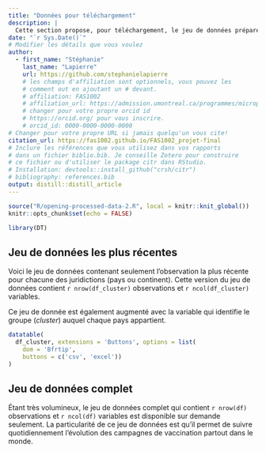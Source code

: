 ```yaml
---
title: "Données pour téléchargement"
description: | 
  Cette section propose, pour téléchargement, le jeu de données préparé et utilisé pour réaliser notre analyse. 
date: "`r Sys.Date()`"
# Modifier les détails que vous voulez
author:
  - first_name: "Stéphanie"
    last_name: "Lapierre"
    url: https://github.com/stephanielapierre
    # les champs d'affiliation sont optionnels, vous pouvez les
    # comment out en ajoutant un # devant.
    # affiliation: FAS1002
    # affiliation_url: https://admission.umontreal.ca/programmes/microprogramme-de-1er-cycle-en-analyse-des-megadonnees-en-sciences-humaines-et-sociales/structure-du-programme/
    # changer pour votre propre orcid id
    # https://orcid.org/ pour vous inscrire.
    # orcid_id: 0000-0000-0000-0000
# Changer pour votre propre URL si jamais quelqu'un vous cite!
citation_url: https://fas1002.github.io/FAS1002_projet-final
# Inclure les références que vous utilisez dans vos rapports
# dans un fichier biblio.bib. Je conseille Zotero pour construire
# ce fichier ou d'utiliser le package citr dans RStudio.
# Installation: devtools::install_github("crsh/citr")
# bibliography: references.bib
output: distill::distill_article
---
```



```r
source("R/opening-processed-data-2.R", local = knitr::knit_global()) 
knitr::opts_chunk$set(echo = FALSE)
```

```r
library(DT)
```


## Jeu de données les plus récentes

Voici le jeu de données contenant seulement l'observation la plus récente pour chacune des juridictions (pays ou continent). Cette version du jeu de données contient `r nrow(df_cluster)` observations et `r ncol(df_cluster)` variables.

Ce jeu de donnée est également augmenté avec la variable qui identifie le groupe (*cluster*) auquel chaque pays appartient.

```r
datatable(
  df_cluster, extensions = 'Buttons', options = list(
    dom = 'Bfrtip',
    buttons = c('csv', 'excel'))
)
```


## Jeu de données complet

Étant très volumineux, le jeu de données complet qui contient `r nrow(df)` observations et `r ncol(df)` variables est disponible sur demande seulement. La particularité de ce jeu de données est qu'il permet de suivre quotidiennement l'évolution des campagnes de vaccination partout dans le monde.

